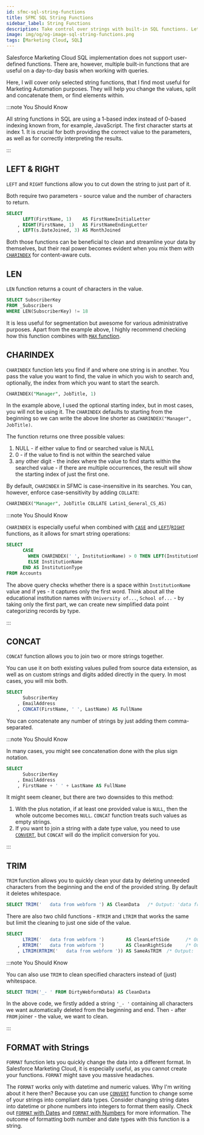 ```yaml
---
id: sfmc-sql-string-functions
title: SFMC SQL String Functions
sidebar_label: String Functions
description: Take control over strings with built-in SQL functions. Let the query do the job.
image: img/og/og-image-sql-string-functions.png
tags: [Marketing Cloud, SQL]
---
```



<LeadText content='Take control over strings with built-in SQL functions. Let the query do the job.' />

Salesforce Marketing Cloud SQL implementation does not support user-defined functions. There are, however, multiple built-in functions that are useful on a day-to-day basis when working with queries.

Here, I will cover only selected string functions, that I find most useful for Marketing Automation purposes. They will help you change the values, split and concatenate them, or find elements within.

:::note You Should Know

All string functions in SQL are using a 1-based index instead of 0-based indexing known from, for example, JavaScript. The first character starts at index 1. It is crucial for both providing the correct value to the parameters, as well as for correctly interpreting the results.

:::

## LEFT & RIGHT

`LEFT` and `RIGHT` functions allow you to cut down the string to just part of it.

Both require two parameters - source value and the number of characters to return.

```sql title="LEFT and RIGHT can work both on strings as well as on other data types"
SELECT
      LEFT(FirstName, 1)    AS FirstNameInitialLetter
    , RIGHT(FirstName, 1)   AS FirstNameEndingLetter
    , LEFT(s.DateJoined, 3) AS MonthJoined
```

Both those functions can be beneficial to clean and streamline your data by themselves, but their real power becomes evident when you mix them with [`CHARINDEX`](#charindex) for content-aware cuts.

## LEN

`LEN` function returns a count of characters in the value.

```sql {3} title="If you use Salesforce Contact ID as Subscriber Key, use LEN to find invalid records quickly"
SELECT SubscriberKey
FROM _Subscribers
WHERE LEN(SubscriberKey) != 18
```

It is less useful for segmentation but awesome for various administrative purposes. Apart from the example above, I highly recommend checking how this function combines with [`MAX` function](./sfmc-sql-numeric-functions.mdx#min--max).

## CHARINDEX

`CHARINDEX` function lets you find if and where one string is in another. You pass the value you want to find, the value in which you wish to search and, optionally, the index from which you want to start the search.

```sql title="Search for 'Manager' in the JobTitle column starting with the first index"
CHARINDEX("Manager", JobTitle, 1)
```

In the example above, I used the optional starting index, but in most cases, you will not be using it. The `CHARINDEX` defaults to starting from the beginning so we can write the above line shorter as `CHARINDEX("Manager", JobTitle)`.

The function returns one three possible values:

1. NULL - if either value to find or searched value is NULL
2. 0 - if the value to find is not within the searched value
3. any other digit - the index where the value to find starts within the searched value - if there are multiple occurrences, the result will show the starting index of just the first one.

By default, `CHARINDEX` in SFMC is case-insensitive in its searches. You can, however, enforce case-sensitivity by adding `COLLATE`:

```sql title="Case sensitive CHARINDEX search - note lack of a comma between the value and COLLATE"
CHARINDEX("Manager", JobTitle COLLATE Latin1_General_CS_AS)
```

:::note You Should Know

`CHARINDEX` is especially useful when combined with [`CASE`](./sfmc-sql-select.mdx#conditional-values-with-case) and [`LEFT`](#left--right)/[`RIGHT`](#left--right) functions, as it allows for smart string operations:

```sql {3} title="Dynamically pull part of the Institution Name value"
SELECT
      CASE
        WHEN CHARINDEX(' ', InstitutionName) > 0 THEN LEFT(InstitutionName, CHARINDEX(' ', InstitutionName) - 1)
        ELSE InstitutionName
      END AS InstitutionType
FROM Accounts
```

The above query checks whether there is a space within `InstitutionName` value and if yes - it captures only the first word. Think about all the educational institution names with `University of...`, `School of...` - by taking only the first part, we can create new simplified data point categorizing records by type.

:::

## CONCAT

`CONCAT` function allows you to join two or more strings together.

You can use it on both existing values pulled from source data extension, as well as on custom strings and digits added directly in the query. In most cases, you will mix both.

```sql {4} title="Perfect for preparing your data for personalization"
SELECT
      SubscriberKey
    , EmailAddress
    , CONCAT(FirstName, ' ', LastName) AS FullName
```

You can concatenate any number of strings by just adding them comma-separated.

:::note You Should Know

In many cases, you might see concatenation done with the plus sign notation.

```sql {4} title="Same as above, but with the plus notation"
SELECT
      SubscriberKey
    , EmailAddress
    , FirstName + ' ' + LastName AS FullName
```

It might seem cleaner, but there are two downsides to this method:
1. With the plus notation, if at least one provided value is `NULL`, then the whole outcome becomes `NULL`. `CONCAT` function treats such values as empty strings.
2. If you want to join a string with a date type value, you need to use [`CONVERT`](./sfmc-sql-conversion-functions.mdx#case--convert), but `CONCAT` will do the implicit conversion for you.

:::

## TRIM

`TRIM` function allows you to quickly clean your data by deleting unneeded characters from the beginning and the end of the provided string. By default it deletes whitespace.

```sql title="Noone likes useless whitespace in their database"
SELECT TRIM('   data from webform ') AS CleanData   /* Output: 'data from webform' */
```

There are also two child functions - `RTRIM` and `LTRIM` that works the same but limit the cleaning to just one side of the value.

```sql title="Noone likes useless whitespace in their database"
SELECT
      LTRIM('   data from webform ')        AS CleanLeftSide      /* Output: 'data from webform ' */
    , RTRIM('   data from webform ')        AS CleanRightSide     /* Output: '   data from webform' */
    , LTRIM(RTRIM('   data from webform ')) AS SameAsTRIM  /* Output: 'data from webform' */
```

:::note You Should Know

You can also use `TRIM` to clean specified characters instead of (just) whitespace.

```sql title="No more '__-- Owner --__' in your values"
SELECT TRIM('_- ' FROM DirtyWebformData) AS CleanData
```

In the above code, we firstly added a string `'_- '` containing all characters we want automatically deleted from the beginning and end. Then - after `FROM` joiner - the value, we want to clean.

:::

## FORMAT with Strings

`FORMAT` function lets you quickly change the data into a different format. In Salesforce Marketing Cloud, it is especially useful, as you cannot create your functions. `FORMAT` might save you massive headaches.

The `FORMAT` works only with datetime and numeric values. Why I'm writing about it here then? Because you can use [`CONVERT`](./sfmc-sql-conversion-functions.mdx#case--convert) function to change some of your strings into compliant data types. Consider changing string dates into datetime or phone numbers into integers to format them easily. Check out [`FORMAT` with Dates](./sfmc-sql-date-functions.mdx#format-with-dates) and [`FORMAT` with Numbers](./sfmc-sql-numeric-functions.mdx#format-with-numbers) for more information. The outcome of formatting both number and date types with this function is a string.